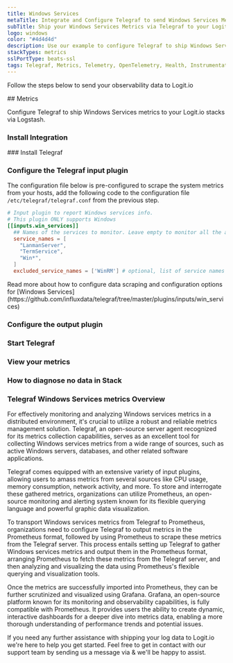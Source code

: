 ```yaml
---
title: Windows Services
metaTitle: Integrate and Configure Telegraf to send Windows Services Metrics
subTitle: Ship your Windows Services Metrics via Telegraf to your Logit.io Stack
logo: windows
color: "#4d4d4d"
description: Use our example to configure Telegraf to ship Windows Services metrics to Logit.io. Configure Telegraf to send Windows Services metrics to Logstash or Elastic.
stackTypes: metrics
sslPortType: beats-ssl
tags: Telegraf, Metrics, Telemetry, OpenTelemetry, Health, Instrumentation, Windows, Services, Service
---
```


Follow the steps below to send your observability data to Logit.io

<Steps>
  ## Metrics

  Configure Telegraf to ship Windows Services metrics to your Logit.io stacks via Logstash.
  
  ### Install Integration
  <InstallIntegration/>
  ### Install Telegraf

  <InstallTelegraf />

  ### Configure the Telegraf input plugin

  The configuration file below is pre-configured to scrape the system metrics from your hosts, add the following code to the configuration file `/etc/telegraf/telegraf.conf` from the previous step.

  ```toml copy
  # Input plugin to report Windows services info.
  # This plugin ONLY supports Windows
  [[inputs.win_services]]
    ## Names of the services to monitor. Leave empty to monitor all the available services on the host. Globs accepted. Case sensitive.
    service_names = [
      "LanmanServer",
      "TermService",
      "Win*",
    ]
    excluded_service_names = ['WinRM'] # optional, list of service names to exclude
  ```

  <Callout type="info">
    Read more about how to configure data scraping and configuration options for [Windows Services](https://github.com/influxdata/telegraf/tree/master/plugins/inputs/win_services)
  </Callout>

  ### Configure the output plugin

  <TelegrafOutputPlugin />

  ### Start Telegraf

  <StartTelegraf />

  ### View your metrics
  <LaunchStack source="Windows_Services_Metrics_via_Telegraf" utmMedium="metrics" utmCampaign="telegraf-WindowsServices-metrics" />

  ### How to diagnose no data in Stack

  <DiagnoseNoData />

</Steps>

### Telegraf Windows Services metrics Overview

For effectively monitoring and analyzing Windows services metrics in a distributed environment, 
it's crucial to utilize a robust and reliable metrics management solution. Telegraf, an open-source 
server agent recognized for its metrics collection capabilities, serves as an excellent tool for 
collecting Windows services metrics from a wide range of sources, such as active Windows servers, 
databases, and other related software applications.

Telegraf comes equipped with an extensive variety of input plugins, allowing users to amass metrics 
from several sources like CPU usage, memory consumption, network activity, and more. To store and 
interrogate these gathered metrics, organizations can utilize Prometheus, an open-source monitoring 
and alerting system known for its flexible querying language and powerful graphic data visualization.

To transport Windows services metrics from Telegraf to Prometheus, organizations need to configure 
Telegraf to output metrics in the Prometheus format, followed by using Prometheus to scrape these 
metrics from the Telegraf server. This process entails setting up Telegraf to gather Windows services 
metrics and output them in the Prometheus format, arranging Prometheus to fetch these metrics from 
the Telegraf server, and then analyzing and visualizing the data using Prometheus's flexible 
querying and visualization tools.

Once the metrics are successfully imported into Prometheus, they can be further scrutinized and 
visualized using Grafana. Grafana, an open-source platform known for its monitoring and observability 
capabilities, is fully compatible with Prometheus. It provides users the ability to create dynamic, 
interactive dashboards for a deeper dive into metrics data, enabling a more thorough understanding 
of performance trends and potential issues.

If you need any further assistance with shipping your log data to Logit.io we're here to help you get started. 
Feel free to get in contact with our support team by sending us a message via <IntercomButton text="live chat" /> 
& we'll be happy to assist.